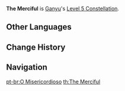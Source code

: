 {{Constellation Infobox
|image       = Constellation The Merciful.png
|description = Increases the Level of [[Trail of the Qilin]] by 3.<br />Maximum upgrade level is 15.
|level       = 5
|character   = Ganyu
|utility1    = Talent Level Increase
|utility2    = Elemental Skill Level Increase
}}
'''The Merciful''' is [[Ganyu]]'s [[Level 5 Constellation]].
<!--
==Gameplay Notes==
-->

==Other Languages==
{{Other Languages
|en      = The Merciful
|zhs     = 折草
|zhs_rm  = Zhé Cǎo
|zht     = 折草
|zht_rm  = Zhé Cǎo
|zh_tl   = Grass-Bending
|ja      = 折草
|ja_rm   = Sessou{{Assumed}}
|ja_tl   = Grass Breaker
|ko      = 잡초 근절
|ko_rm   = Japcho Geunjeol
|ko_tl   = Weed Eradication
|es      = La misericordiosa
|es_tl   = The Merciful
|fr      = Miséricorde
|fr_tl   = Mercy
|ru      = Милосердие
|ru_tl   = Mercy
|th      = The Merciful
|vi      = Trảm Thảo
|vi_tl   = 
|de      = Rasenstutzer
|de_tl   = Lawnmower
|id      = The Merciful
|pt      = O Misericordioso
|pt_tl   = The Merciful
|pt_note = ''O Misericordioso'' is a masculine term.
}}

==Change History==
{{Change History|1.2}}

==Navigation==
{{Talent Navbox|Ganyu}}
[[pt-br:O Misericordioso]]
[[th:The Merciful]]